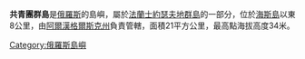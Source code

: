 '''共青團群島'''是[[俄羅斯|俄羅斯]]的島嶼，屬於[[法蘭士約瑟夫地群島|法蘭士約瑟夫地群島]]的一部分，位於[[海斯島|海斯島]]以東8公里，由[[阿爾漢格爾斯克州|阿爾漢格爾斯克州]]負責管轄，面積21平方公里，最高點海拔高度34米。

[[Category:俄羅斯島嶼|Category:俄羅斯島嶼]]
{{Russia-geo-stub}}